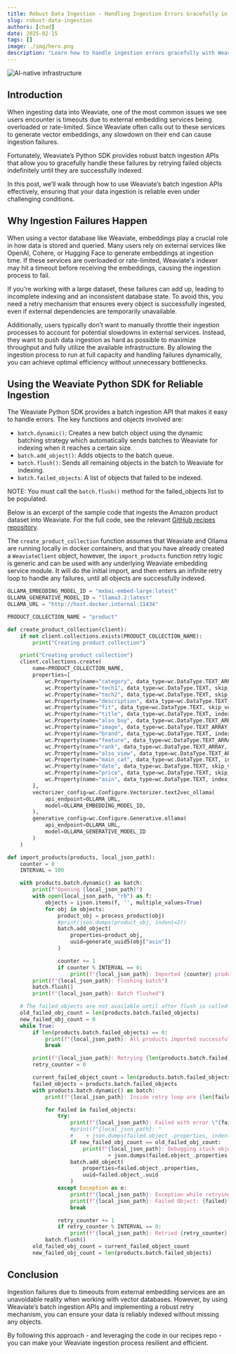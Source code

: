 ```yaml
---
title: Robust Data Ingestion - Handling Ingestion Errors Gracefully in Weaviate SDKs
slug: robust-data-ingestion
authors: [chad]
date: 2025-02-15
tags: []
image: ./img/hero.png
description: "Learn how to handle ingestion errors gracefully with Weaviate SDKs. "
---
```

![AI-native infrastructure](./img/hero.png)

## Introduction 

When ingesting data into Weaviate, one of the most common issues we see users encounter is timeouts due to external embedding services being overloaded or rate-limited. Since Weaviate often calls out to these services to generate vector embeddings, any slowdown on their end can cause ingestion failures.

Fortunately, Weaviate’s Python SDK provides robust batch ingestion APIs that allow you to gracefully handle these failures by retrying failed objects indefinitely until they are successfully indexed.

In this post, we’ll walk through how to use Weaviate’s batch ingestion APIs effectively, ensuring that your data ingestion is reliable even under challenging conditions.

## Why Ingestion Failures Happen

When using a vector database like Weaviate, embeddings play a crucial role in how data is stored and queried. Many users rely on external services like OpenAI, Cohere, or Hugging Face to generate embeddings at ingestion time. If these services are overloaded or rate-limited, Weaviate's indexer may hit a timeout before receiving the embeddings, causing the ingestion process to fail.

If you're working with a large dataset, these failures can add up, leading to incomplete indexing and an inconsistent database state. To avoid this, you need a retry mechanism that ensures every object is successfully ingested, even if external dependencies are temporarily unavailable.

Additionally, users typically don’t want to manually throttle their ingestion processes to account for potential slowdowns in external services. Instead, they want to push data ingestion as hard as possible to maximize throughput and fully utilize the available infrastructure. By allowing the ingestion process to run at full capacity and handling failures dynamically, you can achieve optimal efficiency without unnecessary bottlenecks.

## Using the Weaviate Python SDK for Reliable Ingestion

The Weaviate Python SDK provides a batch ingestion API that makes it easy to handle errors. The key functions and objects involved are:

- `batch.dynamic()`: Creates a new batch object using the dynamic batching strategy which automatically sends batches to Weaviate for indexing when it reaches a certain size.
- `batch.add_object()`: Adds objects to the batch queue.
- `batch.flush()`: Sends all remaining objects in the batch to Weaviate for indexing.
- `batch.failed_objects`: A list of objects that failed to be indexed.

NOTE: You must call the `batch.flush()` method for the failed_objects list to be populated.

Below is an excerpt of the sample code that ingests the Amazon product dataset into Weaviate. For the full code, see the relevant [GitHub recipes repository](https://github.com/weaviate/recipes/tree/main/weaviate-features/batch/ingest-retry). 

The `create_product_collection` function assumes that Weaviate and Ollama are running locally in docker containers, and that you have already created a `WeaviateClient` object, however, the `import_products` function retry logic is generic and can be used with any underlying Weaviate embedding service module. It will do the initial import, and then enters an infinite retry loop to handle any failures, until all objects are successfully indexed. 

```python
OLLAMA_EMBEDDING_MODEL_ID = "mxbai-embed-large:latest"
OLLAMA_GENERATIVE_MODEL_ID = "llama3.2:latest"
OLLAMA_URL = "http://host.docker.internal:11434"

PRODUCT_COLLECTION_NAME = "product"

def create_product_collection(client):
    if not client.collections.exists(PRODUCT_COLLECTION_NAME):
        print("Creating product collection")

    print("Creating product collection")
    client.collections.create(
        name=PRODUCT_COLLECTION_NAME,
        properties=[
            wc.Property(name="category", data_type=wc.DataType.TEXT_ARRAY, index_filterable=True, index_searchable=True),
            wc.Property(name="tech1", data_type=wc.DataType.TEXT, skip_vectorization=True, index_filterable=False, index_searchable=False),
            wc.Property(name="tech2", data_type=wc.DataType.TEXT, skip_vectorization=True, index_filterable=False, index_searchable=False),
            wc.Property(name="description", data_type=wc.DataType.TEXT_ARRAY, index_filterable=True, index_searchable=True),
            wc.Property(name="fit", data_type=wc.DataType.TEXT, skip_vectorization=True, index_filterable=False, index_searchable=False),
            wc.Property(name="title", data_type=wc.DataType.TEXT, index_filterable=True, index_searchable=True),
            wc.Property(name="also_buy", data_type=wc.DataType.TEXT_ARRAY, skip_vectorization=True, index_filterable=False, index_searchable=False),
            wc.Property(name="image", data_type=wc.DataType.TEXT_ARRAY, skip_vectorization=True, index_filterable=False, index_searchable=False),
            wc.Property(name="brand", data_type=wc.DataType.TEXT, index_filterable=True, index_searchable=True),
            wc.Property(name="feature", data_type=wc.DataType.TEXT_ARRAY, skip_vectorization=True, index_filterable=False, index_searchable=False),
            wc.Property(name="rank", data_type=wc.DataType.TEXT_ARRAY, skip_vectorization=True, index_filterable=False, index_searchable=False),
            wc.Property(name="also_view", data_type=wc.DataType.TEXT_ARRAY, skip_vectorization=True, index_filterable=False, index_searchable=False),
            wc.Property(name="main_cat", data_type=wc.DataType.TEXT, index_filterable=True, index_searchable=True),
            wc.Property(name="date", data_type=wc.DataType.TEXT, skip_vectorization=True, index_filterable=True, index_searchable=True),
            wc.Property(name="price", data_type=wc.DataType.TEXT, skip_vectorization=True, index_filterable=True, index_searchable=True),
            wc.Property(name="asin", data_type=wc.DataType.TEXT, index_filterable=True, index_searchable=True),
        ],
        vectorizer_config=wc.Configure.Vectorizer.text2vec_ollama(
            api_endpoint=OLLAMA_URL,
            model=OLLAMA_EMBEDDING_MODEL_ID,
        ),
        generative_config=wc.Configure.Generative.ollama(
            api_endpoint=OLLAMA_URL,
            model=OLLAMA_GENERATIVE_MODEL_ID
        )
    )

def import_products(products, local_json_path):
    counter = 0
    INTERVAL = 100

    with products.batch.dynamic() as batch:
        print(f"Opening {local_json_path}")
        with open(local_json_path, "rb") as f:
            objects = ijson.items(f, '', multiple_values=True)
            for obj in objects:
                product_obj = process_product(obj)
                #print(json.dumps(product_obj, indent=2))
                batch.add_object(
                    properties=product_obj,
                    uuid=generate_uuid5(obj["asin"])
                )

                counter += 1
                if counter % INTERVAL == 0:
                    print(f"{local_json_path}: Imported {counter} products...")
        print(f"{local_json_path}: Flushing batch")
        batch.flush()
        print(f"{local_json_path}: Batch flushed")

    # The failed_objects are not available until after flush is called
    old_failed_obj_count = len(products.batch.failed_objects)
    new_failed_obj_count = 0
    while True:
        if len(products.batch.failed_objects) == 0:
            print(f"{local_json_path}: All products imported successfully")
            break

        print(f"{local_json_path}: Retrying {len(products.batch.failed_objects)} failed objects...")
        retry_counter = 0

        current_failed_object_count = len(products.batch.failed_objects)
        failed_objects = products.batch.failed_objects
        with products.batch.dynamic() as batch:
            print(f"{local_json_path}: Inside retry loop are {len(failed_objects)} failed objects...")

            for failed in failed_objects:
                try:
                    print(f"{local_json_path}: Failed with error \"{failed.message}\": {failed.object_.uuid}")
                    #print(f"{local_json_path}: "
                    #    + json.dumps(failed.object_.properties, indent=2))
                    if new_failed_obj_count == old_failed_obj_count:
                        print(f"{local_json_path}: Debugging stuck object: "
                                + json.dumps(failed.object_.properties, indent=2))
                    batch.add_object(
                        properties=failed.object_.properties,
                        uuid=failed.object_.uuid
                    )
                except Exception as e:
                    print(f"{local_json_path}: Exception while retrying: {e}")
                    print(f"{local_json_path}: Failed Object: {failed}")
                    break

                retry_counter += 1
                if retry_counter % INTERVAL == 0:
                    print(f"{local_json_path}: Retried {retry_counter} products...")
            batch.flush()
        old_failed_obj_count = current_failed_object_count
        new_failed_obj_count = len(products.batch.failed_objects)
```

## Conclusion

Ingestion failures due to timeouts from external embedding services are an unavoidable reality when working with vector databases. However, by using Weaviate’s batch ingestion APIs and implementing a robust retry mechanism, you can ensure your data is reliably indexed without missing any objects.

By following this approach - and leveraging the code in our recipes repo - you can make your Weaviate ingestion process resilient and efficient.


<WhatNext />
